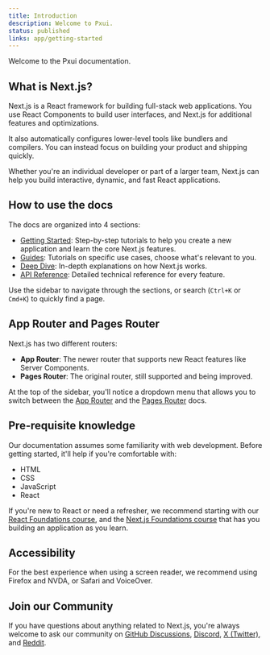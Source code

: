 ```yaml
---
title: Introduction
description: Welcome to Pxui.
status: published
links: app/getting-started
---
```


Welcome to the Pxui documentation. 

## What is Next.js?

Next.js is a React framework for building full-stack web applications. You use React Components to build user interfaces, and Next.js for additional features and optimizations.

It also automatically configures lower-level tools like bundlers and compilers. You can instead focus on building your product and shipping quickly.

Whether you're an individual developer or part of a larger team, Next.js can help you build interactive, dynamic, and fast React applications.

## How to use the docs

The docs are organized into 4 sections:

- [Getting Started](/docs/app/getting-started): Step-by-step tutorials to help you create a new application and learn the core Next.js features.
- [Guides](/docs/app/guides): Tutorials on specific use cases, choose what's relevant to you.
- [Deep Dive](/docs/app/deep-dive): In-depth explanations on how Next.js works.
- [API Reference](/docs/app/api-reference): Detailed technical reference for every feature.

Use the sidebar to navigate through the sections, or search (`Ctrl+K` or `Cmd+K`) to quickly find a page.

## App Router and Pages Router

Next.js has two different routers:

- **App Router**: The newer router that supports new React features like Server Components.
- **Pages Router**: The original router, still supported and being improved.

At the top of the sidebar, you'll notice a dropdown menu that allows you to switch between the [App Router](/docs/app) and the [Pages Router](/docs/pages) docs.

## Pre-requisite knowledge

Our documentation assumes some familiarity with web development. Before getting started, it'll help if you're comfortable with:

- HTML
- CSS
- JavaScript
- React

If you're new to React or need a refresher, we recommend starting with our [React Foundations course](/learn/react-foundations), and the [Next.js Foundations course](/learn/dashboard-app) that has you building an application as you learn.

## Accessibility

For the best experience when using a screen reader, we recommend using Firefox and NVDA, or Safari and VoiceOver.

## Join our Community

If you have questions about anything related to Next.js, you're always welcome to ask our community on [GitHub Discussions](https://github.com/vercel/next.js/discussions), [Discord](https://discord.com/invite/bUG2bvbtHy), [X (Twitter)](https://x.com/nextjs), and [Reddit](https://www.reddit.com/r/nextjs).
